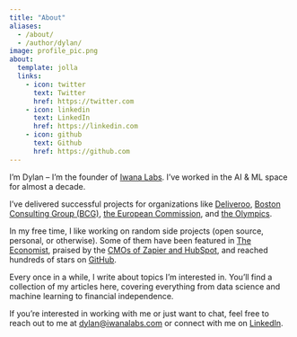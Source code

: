 ```yaml
---
title: "About"
aliases:
  - /about/
  - /author/dylan/
image: profile_pic.png
about:
  template: jolla
  links:
    - icon: twitter
      text: Twitter
      href: https://twitter.com
    - icon: linkedin
      text: LinkedIn
      href: https://linkedin.com
    - icon: github
      text: Github
      href: https://github.com
---
```


I'm Dylan – I'm the founder of [Iwana Labs](https://iwanalabs.com). I've worked in the AI & ML space for almost a decade.

I've delivered successful projects for organizations like [Deliveroo](https://www.deliveroo.com/), [Boston Consulting Group (BCG)](https://www.bcg.com/), [the European Commission](https://ec.europa.eu/), and [the Olympics](https://www.olympics.com/).

In my free time, I like working on random side projects (open source, personal, or otherwise). Some of them have been featured in [The Economist](https://www.economist.com/business/2023/02/28/investors-are-going-nuts-for-chatgpt-ish-artificial-intelligence), praised by the [CMOs of Zapier and HubSpot](https://www.youtube.com/watch?v=0Sz-Nmi_5xg&t=1432s), and reached hundreds of stars on [GitHub](https://github.com/dylanjcastillo/shell-genie).

Every once in a while, I write about topics I'm interested in. You'll find a collection of my articles here, covering everything from data science and machine learning to financial independence.

If you're interested in working with me or just want to chat, feel free to reach out to me at [dylan@iwanalabs.com](mailto:dylan@iwanalabs.com) or connect with me on [LinkedIn](https://linkedin.com/in/dylanjcastillo/).
